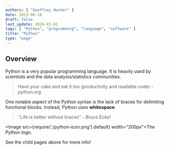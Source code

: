 ```yaml
---
authors: [ "Geoffrey Hunter" ]
date: 2013-06-18
draft: false
last_update: 2019-01-01
tags: [ "Python", "programming", "language", "software" ]
title: "Python"
type: "page"
---
```


## Overview

Python is a very popular programming language. It is heavily used by scientists and the data analysis/statistics communities.
 
> Have your cake and eat it too (productivity and readable code) - _python.org_

One notable aspect of the Python syntax is the lack of braces for delimiting functional blocks. Instead, Python uses **whitespace**.

> "Life is better without braces" - _Bruce Eckel_

<Image src={require('./python-icon.png').default} width="200px">The Python logo.</Image>

See the child pages above for more info!